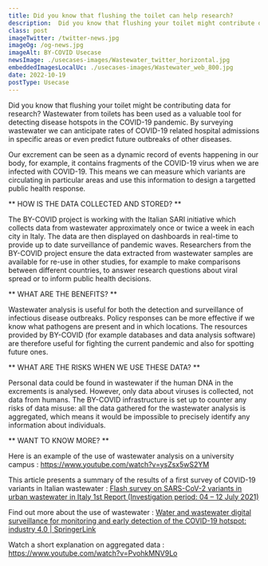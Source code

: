 ```yaml
---
title: Did you know that flushing the toilet can help research?
description:  Did you know that flushing your toilet might contribute data for research?  Wastewater from toilets has been used as a valuable tool for detecting disease hotspots in the COVID-19 pandemic.
class: post
imageTwitter: /twitter-news.jpg
imageOg: /og-news.jpg
imageAlt: BY-COVID Usecase
newsImage: ./usecases-images/Wastewater_twitter_horizontal.jpg
embeddedImagesLocalUc: ./usecases-images/Wastewater_web_800.jpg
date: 2022-10-19
postType: Usecase
---
```


Did you know that flushing your toilet might be contributing data for research?  Wastewater from toilets has been used as a valuable tool for detecting disease hotspots in the COVID-19 pandemic. By surveying wastewater we can anticipate rates of COVID-19 related hospital admissions in specific areas or even predict future outbreaks of other diseases.

Our excrement can be seen as a dynamic record of events happening in our body, for example, it contains fragments of the COVID-19 virus when we are infected with COVID-19. This means we can measure which variants are circulating in particular areas and use this information to design a targetted public health response.

** HOW IS THE DATA COLLECTED AND STORED? **

The BY-COVID project is working with the Italian SARI initiative which collects data from wastewater approximately once or twice a week in each city in Italy. The data are then displayed on dashboards in real-time to provide up to date surveillance of pandemic waves. Researchers from the BY-COVID project ensure the data extracted from wastewater samples are available for re-use in other studies, for example to make comparisons between different countries, to answer research questions about viral spread or to inform public health decisions.

** WHAT ARE THE BENEFITS? **

Wastewater analysis is useful for both the detection and surveillance of infectious disease outbreaks. Policy responses can be more effective if we know what pathogens are present and in which locations. The resources provided by BY-COVID (for example databases and data analysis software) are therefore useful for fighting the current pandemic and also for spotting future ones.

** WHAT ARE THE RISKS WHEN WE USE THESE DATA? **

Personal data could be found in wastewater if the human DNA in the excrements is analysed. However, only data about viruses is collected, not data from humans. The BY-COVID infrastructure is set up to counter any risks of data misuse: all the data gathered for the wastewater analysis is aggregated, which means it would be impossible to precisely identify any information about  individuals.
 
** WANT TO KNOW MORE? **

Here is an example of the use of wastewater analysis on a university campus : https://www.youtube.com/watch?v=ysZsx5wS2YM

This article presents a summary of the results of a first survey of COVID-19 variants in Italian wastewater : [Flash survey on SARS-CoV-2 variants in urban wastewater in Italy 1st Report (Investigation period: 04 – 12 July 2021)](https://www.iss.it/documents/20126/0/Flash+survey+SARS-CoV-2+wastewater+Italy+-+July+2021+final+081321.pdf/3476ffae-2b12-e0d3-68d7-552075ea7c0b?t=1631115343133)

Find out more about the use of wastewater : [Water and wastewater digital surveillance for monitoring and early detection of the COVID-19 hotspot: industry 4.0 | SpringerLink](https://link.springer.com/article/10.1007/s13762-022-03982-7)

Watch a short explanation on aggregated data : https://www.youtube.com/watch?v=PvohkMNV9Lo